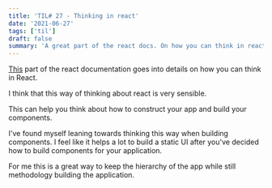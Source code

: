 ```yaml
---
title: 'TIL# 27 - Thinking in react'
date: '2021-06-27'
tags: ['til']
draft: false
summary: 'A great part of the react docs. On how you can think in react.'
---
```


[This](https://reactjs.org/docs/thinking-in-react.html) part of the react documentation goes into details on how you can think in React.

I think that this way of thinking about react is very sensible.

This can help you think about how to construct your app and build your components.

I've found myself leaning towards thinking this way when building components.
I feel like it helps a lot to build a static UI after you've decided how to build components for your application.

For me this is a great way to keep the hierarchy of the app while still methodology building the application.
